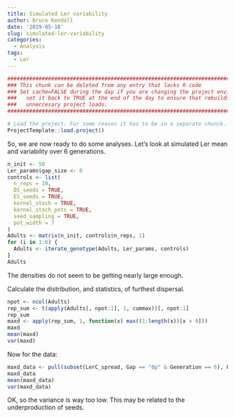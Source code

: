 ```yaml
---
title: Simulated Ler variability
author: Bruce Kendall
date: '2019-05-18'
slug: simulated-ler-variability
categories:
  - Analysis
tags:
  - Ler
---
```

```r
#######################################################################################
### This chunk can be deleted from any entry that lacks R code                      ###
### Set cache=FALSE during the day if you are changing the project environment;     ###
###   set it back to TRUE at the end of the day to ensure that rebuilds don't do    ###
###   unneccesary project loads.                                                    ###
#######################################################################################

# Load the project. For some reason it has to be in a separate chunck.
ProjectTemplate::load.project()
```

So, we are now ready to do some analyses. Let's look at simulated Ler mean and variability over 6 generations.

```r
n_init <- 50
Ler_params$gap_size <- 0 
controls <- list(
  n_reps = 10,
  DS_seeds = TRUE,
  ES_seeds = TRUE,
  kernel_stoch = TRUE,
  kernel_stoch_pots = TRUE,
  seed_sampling = TRUE,
  pot_width = 7
)
Adults <- matrix(n_init, controls$n_reps, 1)
for (i in 1:6) {
  Adults <- iterate_genotype(Adults, Ler_params, controls)
}
Adults
```

The densities do not seem to be getting nearly large enough.

Calculate the distribution, and statistics, of furthest dispersal.
```r
npot <- ncol(Adults)
rep_sum <- t(apply(Adults[, npot:1], 1, cummax))[, npot:1]
rep_sum
maxd <- apply(rep_sum, 1, function(x) max((1:length(x))[x > 0]))
maxd
mean(maxd)
var(maxd) 
```

Now for the data:
```r
maxd_data <- pull(subset(LerC_spread, Gap == "0p" & Generation == 6), Furthest)
maxd_data
mean(maxd_data) 
var(maxd_data)
```

OK, so the variance is way too low. This may be related to the underproduction of seeds.
